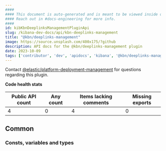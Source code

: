 ```yaml
---
####
#### This document is auto-generated and is meant to be viewed inside our experimental, new docs system.
#### Reach out in #docs-engineering for more info.
####
id: kibKbnDeeplinksManagementPluginApi
slug: /kibana-dev-docs/api/kbn-deeplinks-management
title: "@kbn/deeplinks-management"
image: https://source.unsplash.com/400x175/?github
description: API docs for the @kbn/deeplinks-management plugin
date: 2023-10-09
tags: ['contributor', 'dev', 'apidocs', 'kibana', '@kbn/deeplinks-management']
---
```




Contact [@elastic/platform-deployment-management](https://github.com/orgs/elastic/teams/platform-deployment-management) for questions regarding this plugin.

**Code health stats**

| Public API count  | Any count | Items lacking comments | Missing exports |
|-------------------|-----------|------------------------|-----------------|
| 4 | 0 | 4 | 0 |

## Common

### Consts, variables and types
<DocDefinitionList data={kbnDeeplinksManagementObj.common.misc}/>


